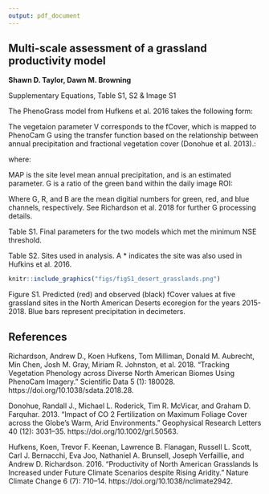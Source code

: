 ```yaml
---
output: pdf_document
---
```


## Multi-scale assessment of a grassland productivity model
**Shawn D. Taylor, Dawn M. Browning**

Supplementary Equations, Table S1, S2 & Image S1  

The PhenoGrass model from Hufkens et al. 2016 takes the following form:

\begin{equation}
W_{t+1} = W_{t} + P_{t} - (1-V_{t})/(D_{t}/(W_{cap}-{W_p}))^{2}E_{t}-gb_{3}D_{t}V_{t}
\end{equation}

\begin{equation}
V_{t+1} = V_{t} + gS_{t}b_{1}D_{t-L}(1-V_{t}/V_{max})-db_{2}(1-V_{t})V_{t}
\end{equation}

\begin{equation}
D_{t} = max(0,W_{t}-W_{p})
\end{equation}

\begin{equation}
W_{t} = max(0,min(W_{cap},W_{t}))
\end{equation}

\begin{equation}
V_{t} = max(0,min(V_{max},V_{t}))
\end{equation}

\begin{equation}
\left\{\begin{matrix}
D_{t-L} > D_{t-L-1}; & d=0\\ 
D_{t-L} \leq  D_{t-L-1}; & d=1 
\end{matrix}\right.
\end{equation}

\begin{equation}
S_{t} = (TOA_{t} - Phmin)/(Phmax - Phmin)
\end{equation}

\begin{equation}
\left\{\begin{matrix}
S_{t-1} > S_{t}; & d=1  \\
S_{t-1} \leq  S_{t}; & d=0 
\end{matrix}\right.
\end{equation}

\begin{equation}
g = (\frac{T_{max}-T_{m}}{T_{max}-T_{opt}})(\frac{T_{m}}{T_{opt}})^{(\frac{T_{opt}}{T_{max}-T_{opt}})}
\end{equation}

The vegetaion parameter V corresponds to the fCover, which is mapped to PhenoCam G\textsubscript{cc} using the transfer function based on the relationship between annual precipitation and fractional vegetation cover (Donohue et al. 2013).:

\begin{equation}
S_{c} = MAP/(MAP+h)
\end{equation}

where:
\begin{equation}
fCover = G_{cc}*S_{c}
\end{equation}

MAP is the site level mean annual precipitation, and \textit{h} is an estimated parameter. G\textsubscript{cc} is a ratio of the green band within the daily image ROI:

\begin{equation}
G_{cc} = \frac{G_{dn}}{G_{dn}+R_{dn}+B_{dn}}
\end{equation}

Where G\textsubscript{dn}, R\textsubscript{dn}, and B\textsubscript{dn} are the mean digitial numbers for green, red, and blue channels, respectively. See Richardson et al. 2018 for further G\textsubscript{cc} processing details. 

\newpage

\begin{table}[]
\begin{tabular}{lll}
                              & Parameter               & Description                                  \\
\textbf{State Variables}      & W                       & Soil Water Content (mm)                      \\
                             & V                       & Fractional Cover (fCover)                    \\
                             & D                       & Plant available water (mm)                   \\
                             & g                       & Plant temperature response function          \\
\textbf{Input Variables}      & P                       & Precipitaiton (mm)                           \\
                             & MAP                     & Mean annual precipitation (mm)                \\
                             & W\textsubscript{cap}    & Soil Field Capacity (mm)                     \\
                             & W\textsubscript{p}      & Soil Wilting Point (mm)                      \\
                             & V\textsubscript{max}    & Maximum vegetation cover (1.0)               \\
                             & E                       & Evapotranspiration (mm)                      \\
                             & T\textsubscript{m}      & Running 15 day mean temperature (C)          \\
                             & TOA                     & Top of atmosphere radiation                  \\
                             & T\textsubscript{max}    & Maximum temperature for growth (45 C)        \\
                             & T\textsubscript{min}    & Minimum temperature for growth (0 C)         \\
\textbf{Estimated Parameters} & b1                      & Vegetation growth parameter                  \\
                             & b2                      & Senescence parameter                         \\
                             & b3                      & Soil water extraction rate                   \\
                             & T\textsubscript{opt}    & Optimal vegetation growth temperature        \\
                             & Phmin                   & Lower bound of optimal daily solar radiation \\
                             & Phmax                   & Upper bound of optimal daily solar radiation \\
                             & L                       & Lag (days)                                    \\
                             & h                       & fCover Transfer function parameter                                           
\end{tabular}
\end{table}

\newpage


\begin{tabular}{l|r|r}
\hline
parameter & Great Plains Grasslands & E. Temperate Forests Grasslands\\
\hline
b1 & 0.0021756 & 0.0143214\\
\hline
b2 & 0.0607134 & 0.0269089\\
\hline
b3 & 0.2630305 & 9.8632117\\
\hline
Phmax & 48.1106340 & 49.6940973\\
\hline
Phmin & 25.5471298 & 33.1345876\\
\hline
Topt & 29.7376494 & 35.6335041\\
\hline
L & 3.0685254 & 3.1769617\\
\hline
h & 10.3601586 & 949.5914722\\
\hline
\end{tabular}
Table S1. Final parameters for the two models which met the minimum NSE threshold. 


\newpage

Table S2. Sites used in analysis. A * indicates the site was also used in Hufkins et al. 2016.
\begin{table}
\small
\begin{tabular}{l|r|r|l|r|l|l|r|l}
\hline
name & lat & lon & vegetation & roi\_id & first\_date & last\_date & site\_years & ecoregion\\
\hline
ahwahnee & 37.75 & -119.58 & GR & 3000 & 2015-07-28 & 2020-03-05 & 4.6 & NWForests\\
\hline
archboldavir & 27.18 & -81.22 & AG & 1000 & 2016-11-18 & 2020-03-05 & 3.1 & ETempForests\\
\hline
archboldavirx & 27.17 & -81.22 & AG & 1000 & 2016-05-16 & 2020-03-05 & 3.6 & ETempForests\\
\hline
archboldpnot & 27.19 & -81.20 & AG & 1000 & 2016-05-13 & 2020-03-05 & 3.6 & ETempForests\\
\hline
archboldpnotx & 27.18 & -81.20 & AG & 1000 & 2016-05-16 & 2020-03-05 & 3.6 & ETempForests\\
\hline
arsgacp1 & 31.51 & -83.62 & AG & 1000 & 2016-05-10 & 2020-03-05 & 3.8 & ETempForests\\
\hline
arsmnswanlake1 & 45.68 & -95.80 & AG & 1000 & 2015-10-02 & 2020-03-05 & 4.4 & GrPlains\\
\hline
bullshoals & 36.56 & -93.07 & GR & 1000 & 2013-11-19 & 2020-03-05 & 5.8 & ETempForests\\
\hline
burnssagebrush & 43.47 & -119.69 & SH & 1000 & 2012-10-13 & 2020-03-05 & 7.3 & NADeserts\\
\hline
butte* & 45.95 & -112.48 & GR & 1000 & 2009-01-11 & 2020-03-05 & 10.7 & NWForests\\
\hline
cperagm & 40.84 & -104.77 & AG & 1000 & 2016-05-19 & 2020-03-05 & 3.8 & GrPlains\\
\hline
cperagm & 40.84 & -104.77 & GR & 1000 & 2016-05-19 & 2020-03-05 & 3.8 & GrPlains\\
\hline
cpertgm & 40.83 & -104.76 & GR & 1000 & 2016-05-04 & 2020-03-05 & 3.8 & GrPlains\\
\hline
cperuvb & 40.81 & -104.76 & GR & 1000 & 2015-07-16 & 2020-03-05 & 4.7 & GrPlains\\
\hline
gatesofthemountains & 46.83 & -111.71 & GR & 2000 & 2011-08-12 & 2019-02-01 & 7.1 & NWForests\\
\hline
glacier & 48.50 & -113.99 & GR & 1000 & 2009-02-07 & 2020-03-05 & 11.0 & NWForests\\
\hline
goodwater & 39.23 & -92.12 & AG & 1001 & 2015-09-26 & 2020-03-05 & 4.5 & GrPlains\\
\hline
grandteton & 43.92 & -110.58 & SH & 1000 & 2015-07-28 & 2020-02-04 & 3.5 & NWForests\\
\hline
harvardfarmnorth & 42.52 & -72.18 & AG & 1000 & 2015-11-07 & 2020-03-05 & 4.3 & NForest\\
\hline
harvardfarmsouth & 42.52 & -72.18 & AG & 1000 & 2015-11-07 & 2020-03-05 & 4.3 & NForest\\
\hline
harvardgarden & 42.53 & -72.19 & AG & 1000 & 2016-06-12 & 2020-03-05 & 3.7 & NForest\\
\hline
hawbeckereddy & 40.66 & -77.85 & AG & 1000 & 2015-09-23 & 2019-05-14 & 3.4 & ETempForests\\
\hline
humnokericea & 34.59 & -91.75 & AG & 1000 & 2015-06-25 & 2020-03-05 & 4.2 & ETempForests\\
\hline
humnokericec & 34.59 & -91.75 & AG & 1000 & 2015-06-25 & 2020-03-05 & 4.5 & ETempForests\\
\hline
ibp* & 32.59 & -106.85 & GR & 1000 & 2014-02-16 & 2020-03-05 & 6.0 & NADeserts\\
\hline
ibp* & 32.59 & -106.85 & SH & 1001 & 2014-02-16 & 2020-03-02 & 6.0 & NADeserts\\
\hline
jasperridge* & 37.40 & -122.22 & GR & 1000 & 2012-03-08 & 2017-03-09 & 5.0 & MWCoastForests\\
\hline
jerbajada & 32.58 & -106.63 & SH & 1000 & 2014-04-20 & 2020-03-05 & 5.9 & NADeserts\\
\hline
jernort & 32.62 & -106.79 & SH & 2000 & 2016-10-28 & 2020-03-05 & 3.3 & NADeserts\\
\hline
jersand & 32.52 & -106.80 & SH & 1000 & 2014-02-28 & 2020-03-05 & 6.0 & NADeserts\\
\hline
kansas* & 39.06 & -95.19 & GR & 1000 & 2012-12-03 & 2019-12-31 & 6.7 & GrPlains\\
\hline
kaweah & 36.44 & -118.91 & SH & 1000 & 2011-07-13 & 2019-09-20 & 8.2 & MedCA\\
\hline
kelloggcorn & 42.44 & -85.32 & AG & 1000 & 2014-05-23 & 2019-10-05 & 4.9 & ETempForests\\
\hline
\end{tabular}
\end{table}


\begin{table}
\small
\begin{tabular}{l|r|r|l|r|l|l|r|l}
\hline
name & lat & lon & vegetation & roi id & first date & last date & site years & ecoregion\\
\hline
kelloggcorn2 & 42.40 & -85.38 & AG & 1000 & 2015-07-16 & 2019-04-11 & 3.2 & ETempForests\\
\hline
kelloggcorn3 & 42.40 & -85.37 & AG & 1000 & 2015-07-16 & 2020-03-05 & 3.7 & ETempForests\\
\hline
kelloggcornsoy2 & 42.40 & -85.37 & AG & 1000 & 2015-07-16 & 2020-03-05 & 3.7 & ETempForests\\
\hline
kelloggmiscanthus & 42.40 & -85.38 & AG & 1000 & 2015-07-16 & 2020-03-05 & 3.7 & ETempForests\\
\hline
kelloggoldfield & 42.40 & -85.37 & AG & 1000 & 2015-07-16 & 2020-03-05 & 4.2 & ETempForests\\
\hline
kendall* & 31.74 & -109.94 & GR & 1000 & 2012-07-06 & 2020-03-05 & 7.6 & SouthAridHighliands\\
\hline
kendall* & 31.74 & -109.94 & SH & 1000 & 2012-08-08 & 2019-11-07 & 7.2 & SouthAridHighliands\\
\hline
konza* & 39.08 & -96.56 & GR & 1000 & 2012-03-17 & 2019-12-19 & 6.2 & GrPlains\\
\hline
lethbridge* & 49.71 & -112.94 & GR & 1000 & 2011-12-07 & 2020-03-05 & 8.3 & GrPlains\\
\hline
luckyhills & 31.74 & -110.05 & SH & 2000 & 2015-01-26 & 2018-06-04 & 3.4 & SouthAridHighliands\\
\hline
mandanh5 & 46.78 & -100.95 & AG & 1000 & 2015-09-17 & 2020-03-05 & 4.5 & GrPlains\\
\hline
mandani2 & 46.76 & -100.93 & AG & 1000 & 2016-04-22 & 2020-03-05 & 3.7 & GrPlains\\
\hline
manilacotton & 35.89 & -90.14 & AG & 1000 & 2016-06-21 & 2020-03-05 & 3.6 & ETempForests\\
\hline
marena* & 36.06 & -97.21 & GR & 1000 & 2012-06-12 & 2018-06-19 & 5.8 & GrPlains\\
\hline
mead1 & 41.17 & -96.48 & AG & 1000 & 2016-07-12 & 2020-03-05 & 3.7 & GrPlains\\
\hline
mead2 & 41.16 & -96.47 & AG & 1000 & 2016-07-12 & 2020-03-05 & 3.6 & GrPlains\\
\hline
mead3 & 41.18 & -96.44 & AG & 1000 & 2016-07-12 & 2020-03-05 & 3.7 & GrPlains\\
\hline
meadpasture & 41.14 & -96.46 & AG & 1000 & 2016-07-15 & 2020-03-05 & 3.7 & GrPlains\\
\hline
monture* & 47.02 & -113.13 & GR & 2000 & 2010-11-04 & 2019-02-01 & 8.0 & NWForests\\
\hline
mtrobson & 53.03 & -119.20 & GR & 1000 & 2015-02-16 & 2020-03-05 & 4.8 & NWForests\\
\hline
nationalelkrefuge & 43.49 & -110.74 & GR & 1000 & 2015-08-12 & 2020-03-05 & 4.5 & NWForests\\
\hline
NEON.D03.DSNY. & 28.13 & -81.44 & GR & 1000 & 2016-12-15 & 2020-03-05 & 3.2 & ETempForests\\
\hline
NEON.D06.KONA. & 39.11 & -96.61 & AG & 1000 & 2016-05-07 & 2020-03-05 & 3.7 & GrPlains\\
\hline
NEON.D06.KONZ. & 39.10 & -96.56 & GR & 1000 & 2017-02-25 & 2020-03-05 & 3.0 & GrPlains\\
\hline
NEON.D09.WOOD. & 47.13 & -99.24 & GR & 1000 & 2016-12-18 & 2020-03-05 & 3.2 & GrPlains\\
\hline
NEON.D10.ARIK. & 39.76 & -102.45 & GR & 1000 & 2016-12-18 & 2020-03-05 & 3.1 & GrPlains\\
\hline
NEON.D10.CPER. & 40.82 & -104.75 & GR & 1000 & 2016-06-30 & 2020-03-05 & 3.7 & GrPlains\\
\hline
NEON.D10.STER. & 40.46 & -103.03 & AG & 1000 & 2016-12-18 & 2020-03-05 & 3.2 & GrPlains\\
\hline
NEON.D11.OAES. & 35.41 & -99.06 & GR & 1000 & 2017-02-28 & 2020-03-05 & 3.0 & GrPlains\\
\hline
NEON.D13.MOAB. & 38.25 & -109.39 & GR & 1000 & 2017-02-25 & 2020-03-05 & 3.0 & NADeserts\\
\hline
NEON.D14.JORN. & 32.59 & -106.84 & GR & 1000 & 2017-02-25 & 2020-03-05 & 3.0 & NADeserts\\
\hline
NEON.D14.SRER. & 31.91 & -110.84 & SH & 1000 & 2017-02-25 & 2020-03-05 & 3.0 & NADeserts\\
\hline
NEON.D15.ONAQ. & 40.18 & -112.45 & GR & 1000 & 2016-12-18 & 2020-03-05 & 3.2 & NADeserts\\
\hline
NEON.D15.ONAQ. & 40.18 & -112.45 & SH & 1001 & 2016-12-18 & 2020-03-05 & 3.2 & NADeserts\\
\hline
oakville & 47.90 & -97.32 & GR & 1000 & 2014-08-06 & 2020-03-05 & 4.6 & GrPlains\\
\hline
\end{tabular}
\end{table}

\begin{table}
\small
\begin{tabular}{l|r|r|l|r|l|l|r|l}
\hline
name & lat & lon & vegetation & roi id & first date & last date & site years & ecoregion\\
\hline
rosemountnprs & 44.68 & -93.07 & AG & 1000 & 2015-10-29 & 2020-03-05 & 4.3 & GrPlains\\
\hline
sevilletagrass & 34.36 & -106.70 & GR & 1000 & 2014-11-07 & 2020-03-05 & 5.1 & NADeserts\\
\hline
sevilletashrub & 34.33 & -106.74 & SH & 1000 & 2014-10-29 & 2020-03-05 & 5.0 & NADeserts\\
\hline
silverton & 45.00 & -122.69 & AG & 1000 & 2013-07-22 & 2020-02-10 & 5.9 & NWForests\\
\hline
smokypurchase & 35.59 & -83.07 & GR & 2000 & 2016-01-02 & 2020-03-05 & 4.0 & ETempForests\\
\hline
southerngreatplains & 36.61 & -97.49 & AG & 1000 & 2012-05-16 & 2020-03-05 & 7.5 & GrPlains\\
\hline
spruceT6P16E & 47.51 & -93.45 & SH & 1000 & 2015-08-24 & 2020-03-05 & 4.6 & NForest\\
\hline
stjones & 39.09 & -75.44 & GR & 1000 & 2015-09-20 & 2020-03-05 & 4.4 & ETempForests\\
\hline
sweetbriargrass & 37.56 & -79.09 & AG & 1000 & 2016-03-23 & 2020-03-05 & 3.8 & ETempForests\\
\hline
teddy & 46.89 & -103.38 & GR & 1000 & 2010-01-02 & 2019-03-27 & 8.5 & GrPlains\\
\hline
teddy & 46.89 & -103.38 & SH & 1000 & 2003-05-11 & 2019-03-27 & 14.4 & GrPlains\\
\hline
tonzi* & 38.43 & -120.97 & GR & 1000 & 2011-10-26 & 2020-02-13 & 7.3 & MedCA\\
\hline
turkeypointenf02 & 42.66 & -80.56 & AG & 1000 & 2012-05-01 & 2020-03-05 & 7.5 & ETempForests\\
\hline
twitchell & 38.11 & -121.65 & AG & 1000 & 2011-11-16 & 2017-04-05 & 4.0 & MedCA\\
\hline
uiefmaize & 40.06 & -88.20 & AG & 1000 & 2008-11-06 & 2020-03-02 & 11.3 & ETempForests\\
\hline
uiefmiscanthus & 40.06 & -88.20 & AG & 1000 & 2008-11-12 & 2018-04-29 & 9.2 & ETempForests\\
\hline
uiefprairie* & 40.06 & -88.20 & GR & 1000 & 2008-10-22 & 2020-03-02 & 11.3 & ETempForests\\
\hline
uiefswitchgrass & 40.06 & -88.20 & AG & 1000 & 2008-10-22 & 2020-03-02 & 10.6 & ETempForests\\
\hline
usgseros & 43.73 & -96.62 & GR & 1000 & 2014-09-11 & 2017-10-02 & 3.1 & GrPlains\\
\hline
uwmfieldsta & 43.39 & -88.02 & GR & 1000 & 2013-03-15 & 2020-03-05 & 7.0 & ETempForests\\
\hline
vaira* & 38.41 & -120.95 & GR & 1000 & 2011-10-17 & 2020-02-28 & 7.7 & MedCA\\
\hline
\end{tabular}
\end{table}


\newpage
\newpage

```r
knitr::include_graphics("figs/figS1_desert_grasslands.png")
```

Figure S1. Predicted (red) and observed (black) fCover values at five grassland sites in the North American Deserts ecoregion for the years 2015-2018. Blue bars represent precipitation in decimeters.


## References
Richardson, Andrew D., Koen Hufkens, Tom Milliman, Donald M. Aubrecht, Min Chen, Josh M. Gray, Miriam R. Johnston, et al. 2018. “Tracking Vegetation Phenology across Diverse North American Biomes Using PhenoCam Imagery.” Scientific Data 5 (1): 180028. https://doi.org/10.1038/sdata.2018.28.  

Donohue, Randall J., Michael L. Roderick, Tim R. McVicar, and Graham D. Farquhar. 2013. “Impact of CO 2 Fertilization on Maximum Foliage Cover across the Globe’s Warm, Arid Environments.” Geophysical Research Letters 40 (12): 3031–35. https://doi.org/10.1002/grl.50563.  

Hufkens, Koen, Trevor F. Keenan, Lawrence B. Flanagan, Russell L. Scott, Carl J. Bernacchi, Eva Joo, Nathaniel A. Brunsell, Joseph Verfaillie, and Andrew D. Richardson. 2016. “Productivity of North American Grasslands Is Increased under Future Climate Scenarios despite Rising Aridity.” Nature Climate Change 6 (7): 710–14. https://doi.org/10.1038/nclimate2942.  
